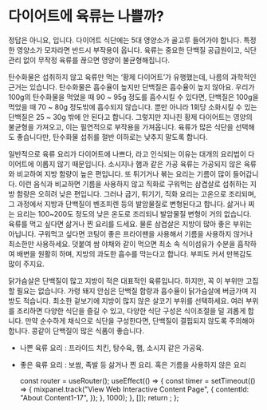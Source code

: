 # 다이어트에 육류는 나쁠까?

정답은 아니요, 입니다. 다이어트 식단에는 5대 영양소가 골고루 들어가야 합니다. 특정한 영양소가 모자라면 반드시 부작용이 옵니다. 육류는 중요한 단백질 공급원이고, 식단 관리 없이 무작정 육류를 끊으면 영양이 불균형해집니다.

탄수화물은 섭취하지 않고 육류만 먹는 ‘황제 다이어트’가 유행했는데, 나름의 과학적인 근거는 있습니다. 탄수화물은 흡수율이 높지만 단백질은 흡수율이 높지 않아요. 우리가 100g의 탄수화물을 먹었을 때 90 ~ 95g 정도를 흡수시킬 수 있다면, 단백질은 100g을 먹었을 때 70 ~ 80g 정도밖에 흡수되지 않습니다. 뿐만 아니라 1회당 소화시킬 수 있는 단백질은 25 ~ 30g 밖에 안 된다고 합니다. 그렇지만 지나친 황제 다이어트는 영양의 불균형을 가져오고, 이는 필연적으로 부작용을 가져옵니다. 육류가 많은 식단을 선택해도 좋습니다만, 탄수화물 섭취를 절반 이하로는 낮추지 말도록 합니다.

일반적으로 육류 요리가 다이어트에 나쁘다, 라고 인식되는 이유는 대개의 요리법이 다이어트에 이롭지 않기 때문입니다. 소시지나 햄과 같은 가공 육류는 가공되지 않은 육류와 비교하여 지방 함량이 높은 편입니다. 또 튀기거나 볶는 요리는 기름이 많이 들어갑니다. 이런 음식과 비교하면 기름을 사용하지 않고 직화로 구워먹는 삼겹살로 섭취하는 지방 함량은 오히려 낮은 편입니다. 그러나 굽기, 튀기기, 직화 요리는 고온으로 조리되며, 그 과정에서 지방과 단백질이 벤조피렌 등의 발암물질로 변형된다고 합니다. 삶거나 찌는 요리는 100~200도 정도의 낮은 온도로 조리되니 발암물질 변형이 거의 없습니다. 육류를 먹고 싶다면 삶거나 찐 요리를 드세요. 물론 삼겹살은 지방이 많아 좋은 부위는 아닙니다. 구워먹고 싶다면 코팅이 좋은 프라이팬을 사용해서 기름을 사용하지 않거나 최소한만 사용하세요. 덧붙여 쌈 야채와 같이 먹으면 최소 속 식이섬유가 수분을 흡착하여 배변을 원활히 하며, 지방의 과도한 흡수를 막는다고 합니다. 부피도 커서 만복감도 많이 주지요.

닭가슴살은 단백질이 많고 지방이 적은 대표적인 육류입니다. 하지만, 꼭 이 부위만 고집할 필요는 없습니다. 가령 돼지 안심은 단백질 함량과 흡수율이 닭가슴살에 버금가며 지방도 적습니다. 최소한 겉보기에 지방이 많지 않은 살코기 부위를 선택하세요. 여러 부위를 조리하면 다양한 식단을 즐길 수 있고, 다양한 식단 구성은 식이조절을 덜 괴롭게 합니다. 만약 순수하게 채식으로 식단을 구성한다면, 단백질이 결핍되지 않도록 주의해야 합니다. 콩같이 단백질이 많은 식품이 좋습니다.

- 나쁜 육류 요리 : 프라이드 치킨, 탕수육, 햄, 소시지 같은 가공육.
- 좋은 육류 요리 : 보쌈, 족발 등 삶거나 찐 요리. 혹은 기름을 사용하지 않은 요리



  const router = useRouter();
  useEffect(() => {
    const timer = setTimeout(() => {
      mixpanel.track("View Web Interactive Content Page", {
        contentId: "About Content1-17",
      });
    }, 1000);
  }, []);
  return <PageKey route={router.pathname} EventName="About Content1-17" />;
};

<Final />
